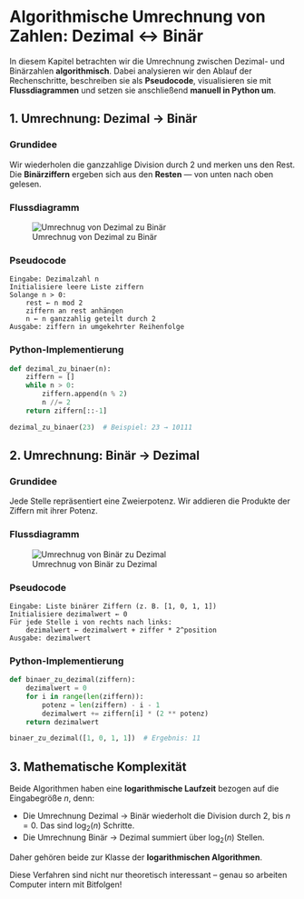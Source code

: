 # Algorithmische Umrechnung von Zahlen: Dezimal ↔ Binär

In diesem Kapitel betrachten wir die Umrechnung zwischen Dezimal- und Binärzahlen **algorithmisch**. Dabei analysieren wir den Ablauf der Rechenschritte, beschreiben sie als **Pseudocode**, visualisieren sie mit **Flussdiagrammen** und setzen sie anschließend **manuell in Python um**.

## 1. Umrechnung: Dezimal → Binär

### Grundidee

Wir wiederholen die ganzzahlige Division durch 2 und merken uns den Rest. Die **Binärziffern** ergeben sich aus den **Resten** — von unten nach oben gelesen.

### Flussdiagramm

![Umrechnug von Dezimal zu Binär](00-bilder/dtb.svg)

### Pseudocode

```
Eingabe: Dezimalzahl n
Initialisiere leere Liste ziffern
Solange n > 0:
    rest ← n mod 2
    ziffern an rest anhängen
    n ← n ganzzahlig geteilt durch 2
Ausgabe: ziffern in umgekehrter Reihenfolge
```

### Python-Implementierung

```python
def dezimal_zu_binaer(n):
    ziffern = []
    while n > 0:
        ziffern.append(n % 2)
        n //= 2
    return ziffern[::-1]

dezimal_zu_binaer(23)  # Beispiel: 23 → 10111
```

## 2. Umrechnung: Binär → Dezimal

### Grundidee

Jede Stelle repräsentiert eine Zweierpotenz. Wir addieren die Produkte der Ziffern mit ihrer Potenz.

### Flussdiagramm

![Umrechnug von  Binär zu Dezimal](00-bilder/btd.svg)

### Pseudocode

```
Eingabe: Liste binärer Ziffern (z. B. [1, 0, 1, 1])
Initialisiere dezimalwert ← 0
Für jede Stelle i von rechts nach links:
    dezimalwert ← dezimalwert + ziffer * 2^position
Ausgabe: dezimalwert
```

### Python-Implementierung

```python
def binaer_zu_dezimal(ziffern):
    dezimalwert = 0
    for i in range(len(ziffern)):
        potenz = len(ziffern) - i - 1
        dezimalwert += ziffern[i] * (2 ** potenz)
    return dezimalwert

binaer_zu_dezimal([1, 0, 1, 1])  # Ergebnis: 11
```

## 3. Mathematische Komplexität

Beide Algorithmen haben eine **logarithmische Laufzeit** bezogen auf die Eingabegröße $n$, denn:

- Die Umrechnung Dezimal → Binär wiederholt die Division durch 2, bis $n = 0$. Das sind $\log_2(n)$ Schritte.
- Die Umrechnung Binär → Dezimal summiert über $\log_2(n)$ Stellen.

Daher gehören beide zur Klasse der **logarithmischen Algorithmen**.

::: {.callout-note title="Hinweis"}
Diese Verfahren sind nicht nur theoretisch interessant – genau so arbeiten Computer intern mit Bitfolgen!
:::
